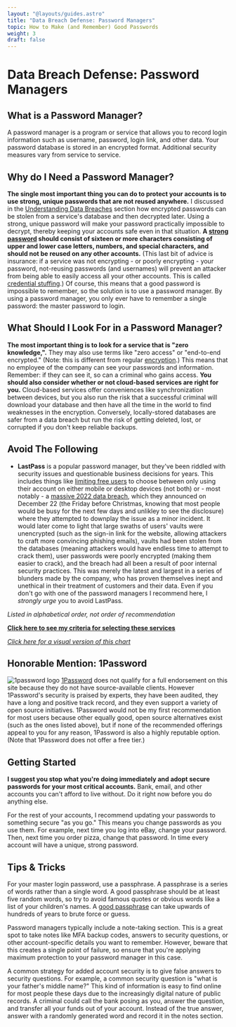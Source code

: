 ```yaml
---
layout: "@layouts/guides.astro"
title: "Data Breach Defense: Password Managers"
topic: How to Make (and Remember) Good Passwords
weight: 3
draft: false
---
```



# Data Breach Defense: Password Managers

## What is a Password Manager?

A password manager is a program or service that allows you to record login information such as username, password, login link, and other data. Your password database is stored in an encrypted format. Additional security measures vary from service to service.

## Why do I Need a Password Manager?

**The single most important thing you can do to protect your accounts is to use strong, unique passwords that are not reused anywhere.** I discussed in the [Understanding Data Breaches](/guides/most-important/data-breaches) section how encrypted passwords can be stolen from a service's database and then decrypted later. Using a strong, unique password will make your password practically impossible to decrypt, thereby keeping your accounts safe even in that situation. **A [strong password](https://protonmail.com/blog/how-long-should-my-password-be/) should consist of sixteen or more characters consisting of upper and lower case letters, numbers, and special characters, and should not be reused on any other accounts.** (This last bit of advice is insurance: if a service was not encrypting - or poorly encrypting - your password, not-reusing passwords (and usernames) will prevent an attacker from being able to easily access all your other accounts. This is called [credential stuffing](https://owasp.org/www-community/attacks/Credential_stuffing).) Of course, this means that a good password is impossible to remember, so the solution is to use a password manager. By using a password manager, you only ever have to remember a single password: the master password to login.

## What Should I Look For in a Password Manager?

**The most important thing is to look for a service that is "zero knowledge,".** They may also use terms like "zero access" or "end-to-end encrypted." (Note: this is different from regular [encryption](/guides/moderately-important/encryption).) This means that no employee of the company can see your passwords and information. Remember: if they can see it, so can a criminal who gains access. **You should also consider whether or not cloud-based services are right for you.** Cloud-based services offer conveniences like synchronization between devices, but you also run the risk that a successful criminal will download your database and then have all the time in the world to find weaknesses in the encryption. Conversely, locally-stored databases are safer from a data breach but run the risk of getting deleted, lost, or corrupted if you don't keep reliable backups.

## Avoid The Following

<Highlighting variant="warning">

- **LastPass** is a popular password manager, but they've been riddled with security issues and questionable business decisions for years. This includes things like [limiting free users](https://www.theverge.com/2021/2/16/22285531/lastpass-free-tier-mobile-computer-device-premium-family) to choose between only using their account on either mobile or desktop devices (not both) or - most notably - a [massive 2022 data breach](https://www.forbes.com/sites/daveywinder/2023/03/03/why-you-should-stop-using-lastpass-after-new-hack-method-update/?sh=a6ff8a828fc9), which they announced on December 22 (the Friday before Christmas, knowing that most people would be busy for the next few days and unlikley to see the disclosure) where they attempted to downplay the issue as a minor incident. It would later come to light that large swaths of users' vaults were unencrypted (such as the sign-in link for the website, allowing attackers to craft more convincing phishing emails), vaults had been stolen from the databases (meaning attackers would have endless time to attempt to crack them), user passwords were poorly encrypted (making them easier to crack), and the breach had all been a result of poor internal security practices. This was merely the latest and largest in a series of blunders made by the company, who has proven themselves inept and unethical in their treatment of customers and their data. Even if you don't go with one of the password managers I recommend here, I _strongly urge_ you to avoid LastPass.

</Highlighting>

_Listed in alphabetical order, not order of recommendation_

<ProsAndCons data={data} headingLevel={4} />

**[Click here to see my criteria for selecting these services](https://gitlab.com/thenewoil/website/-/wikis/Password-Manager-Criteria)**

_[Click here for a visual version of this chart](/charts/passwords)_

## Honorable Mention: 1Password

<img
  src="/images/logos/1password.png"
  alt="1password logo"
  class="float-left mx-6 w-24"
/>
[1Password](https://1password.com/) does not qualify for a full endorsement on this
site because they do not have source-available clients. However 1Password's security
is praised by experts, they have been audited, they have a long and positive track
record, and they even support a variety of open source initiatives. 1Password would
not be my first recommendation for most users because other equally good, open source
alternatives exist (such as the ones listed above), but if none of the recommended
offerings appeal to you for any reason, 1Password is also a highly reputable option.
(Note that 1Password does not offer a free tier.)

## Getting Started

**I suggest you stop what you're doing immediately and adopt secure passwords for your most critical accounts.** Bank, email, and other accounts you can't afford to live without. Do it right now before you do anything else.

For the rest of your accounts, I recommend updating your passwords to something secure "as you go." This means you change passwords as you use them. For example, next time you log into eBay, change your password. Then, next time you order pizza, change that password. In time every account will have a unique, strong password.

## Tips & Tricks

For your master login password, use a passphrase. A passphrase is a series of words rather than a single word. A good passphrase should be at least five random words, so try to avoid famous quotes or obvious words like a list of your children's names. A [good passphrase](https://www.useapassphrase.com/) can take upwards of hundreds of years to brute force or guess.

Password managers typically include a note-taking section. This is a great spot to take notes like MFA backup codes, answers to security questions, or other account-specific details you want to remember. However, beware that this creates a single point of failure, so ensure that you're applying maximum protection to your password manager in this case.

A common strategy for added account security is to give false answers to security questions. For example, a common security question is "what is your father's middle name?" This kind of information is easy to find online for most people these days due to the increasingly digital nature of public records. A criminal could call the bank posing as you, answer the question, and transfer all your funds out of your account. Instead of the true answer, answer with a randomly generated word and record it in the notes section.
